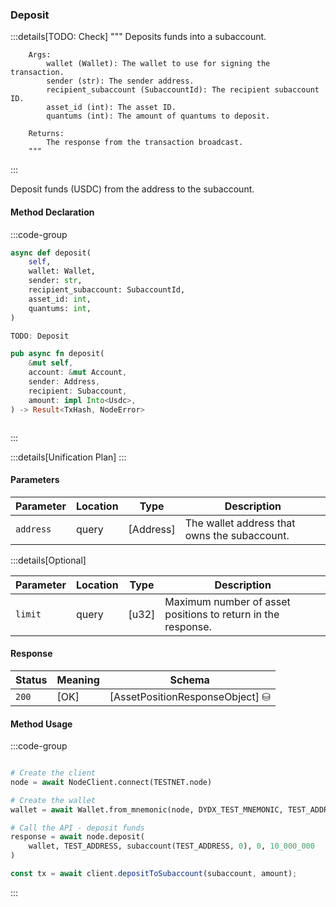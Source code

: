 ### Deposit

:::details[TODO: Check]
        """
        Deposits funds into a subaccount.

        Args:
            wallet (Wallet): The wallet to use for signing the transaction.
            sender (str): The sender address.
            recipient_subaccount (SubaccountId): The recipient subaccount ID.
            asset_id (int): The asset ID.
            quantums (int): The amount of quantums to deposit.

        Returns:
            The response from the transaction broadcast.
        """
:::

Deposit funds (USDC) from the address to the subaccount.

#### Method Declaration

:::code-group

```python [Python]
async def deposit(
    self,
    wallet: Wallet,
    sender: str,
    recipient_subaccount: SubaccountId,
    asset_id: int,
    quantums: int,
)
```

```typescript [TypeScript]
TODO: Deposit
```

```rust [Rust]
pub async fn deposit(
    &mut self,
    account: &mut Account,
    sender: Address,
    recipient: Subaccount,
    amount: impl Into<Usdc>,
) -> Result<TxHash, NodeError>
```

```url [API]
```

:::

:::details[Unification Plan]
:::

#### Parameters

| Parameter           | Location | Type               | Description                                                           |
| ------------------- | -------- | ------------------ | --------------------------------------------------------------------- |
| `address`           | query    | [Address]          | The wallet address that owns the subaccount.                          |

:::details[Optional]

| Parameter                     | Location | Type                      | Description                                                  |
| ----------------------------- | -------- | ------------------------- | ------------------------------------------------------------ |
| `limit`                       | query    | [u32]                     | Maximum number of asset positions to return in the response. |

#### Response

| Status | Meaning     | Schema                          |
| ------ | ----------- | ------------------------------- |
| `200`  | [OK]        | [AssetPositionResponseObject] ⛁ |

#### Method Usage

:::code-group

```rust [Rust]
```

```python [Python]
# Create the client
node = await NodeClient.connect(TESTNET.node)

# Create the wallet
wallet = await Wallet.from_mnemonic(node, DYDX_TEST_MNEMONIC, TEST_ADDRESS)

# Call the API - deposit funds
response = await node.deposit(
    wallet, TEST_ADDRESS, subaccount(TEST_ADDRESS, 0), 0, 10_000_000
)
```

```typescript [TypeScript]
const tx = await client.depositToSubaccount(subaccount, amount);
```

:::
